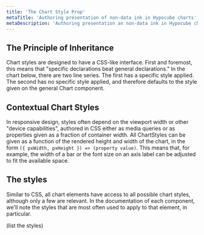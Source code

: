 ```yaml
---
title: 'The Chart Style Prop'
metaTitle: 'Authoring presentation of non-data ink in Hypocube charts'
metaDescription: 'Authoring presentation an non-data ink in Hypocube charts'
---
```


## The Principle of Inheritance

Chart styles are designed to have a CSS-like interface. First and foremost, this means that "specific declarations beat general declarations." In the chart below, there are two line series. The first has a specific style applied. The second has no specific style applied, and therefore defaults to the style given on the general Chart component.

## Contextual Chart Styles

In responsive design, styles often depend on the viewport width or other "device capabilities", authored in CSS either as media queries or as properties given as a fraction of container width. All ChartStyles can be given as a function of the rendered height and width of the chart, in the form `({ pxWidth, pxHeight }) => (property value)`. This means that, for example, the width of a bar or the font size on an axis label can be adjusted to fit the available space.

## The styles

Similar to CSS, all chart elements have access to all possible chart styles, although only a few are relevant. In the documentation of each component, we'll note the styles that are most often used to apply to that element, in particular.

(list the styles)
